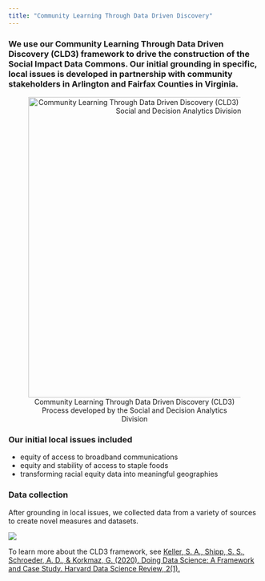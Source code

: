 ```yaml
---
title: "Community Learning Through Data Driven Discovery"
---
```


### We use our **Community Learning Through Data Driven Discovery (CLD3)** framework to drive the construction of the Social Impact Data Commons. Our initial grounding in **specific, local issues** is developed in partnership with community stakeholders in Arlington and Fairfax Counties in Virginia.

<center>![Community Learning Through Data Driven Discovery (CLD3) Process developed by the Social and Decision Analytics Division](img/process-cld3.png){width="600px"} </center>

### Our initial local issues included

* equity of access to broadband communications
* equity and stability of access to staple foods
* transforming racial equity data into meaningful geographies

### Data collection

After grounding in local issues, we collected data from a variety of sources to create novel measures and datasets. 

![](img/data-collection.png)

<!---
Local questions driving dataset creation
Arlington and Fairfax counties. 

Links to CLD3 article.

A Data Commons allows multiple audiences to explore issues relevant to their communities.

 (in geographies they want, measuring what they want).




CLD3? Data Science framework?

### Key features

* Data sources, collected and created
* Maps reflecting multiple geographies
* Composite metrics
* Navigation and capability to statistically explore the data
* Data download via web or API 
* Metadata

--->

To learn more about the CLD3 framework, see [Keller, S. A., Shipp, S. S., Schroeder, A. D., & Korkmaz, G. (2020). Doing Data Science: A Framework and Case Study. Harvard Data Science Review, 2(1).](https://hdsr.mitpress.mit.edu/pub/hnptx6lq/release/10)

